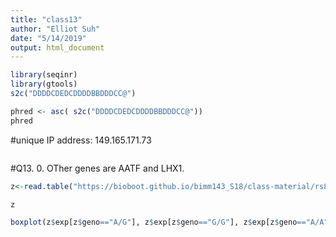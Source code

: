 ```yaml
---
title: "class13"
author: "Elliot Suh"
date: "5/14/2019"
output: html_document
---
```


```r
library(seqinr)
library(gtools)
s2c("DDDDCDEDCDDDDBBDDDCC@")

phred <- asc( s2c("DDDDCDEDCDDDDBBDDDCC@"))
phred

```

#unique IP address: 149.165.171.73

```r

```

#Q13. 0. OTher genes are AATF and LHX1.

```r

z<-read.table("https://bioboot.github.io/bimm143_S18/class-material/rs8067378_ENSG00000172057.6.txt")

z

boxplot(z$exp[z$geno=="A/G"], z$exp[z$geno=="G/G"], z$exp[z$geno=="A/A"], names=c("A/G", "G/G", "A/A"), ylab="Gene Expression", xlab="Genotype")
```